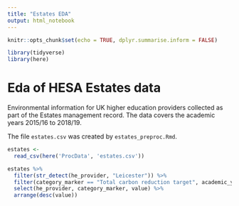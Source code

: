 ```yaml
---
title: "Estates EDA"
output: html_notebook
---
```


```r
knitr::opts_chunk$set(echo = TRUE, dplyr.summarise.inform = FALSE)
```

```r
library(tidyverse)
library(here)
```

# Eda of HESA Estates data

Environmental information for UK higher education providers collected as part of the Estates management record. The data covers the academic years 2015/16 to 2018/19.

The file `estates.csv` was created by `estates_preproc.Rmd`.

```r
estates <- 
  read_csv(here('ProcData', 'estates.csv'))
```



```r
estates %>% 
  filter(str_detect(he_provider, "Leicester")) %>% 
  filter(category_marker == "Total carbon reduction target", academic_year == "2018/19") %>% 
  select(he_provider, category_marker, value) %>% 
  arrange(desc(value))
```




